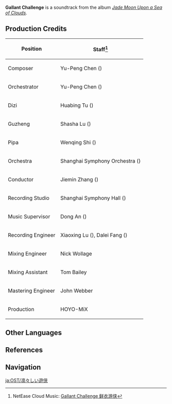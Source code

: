 {{Soundtrack Infobox
|title          =
|image          = Jade Moon Upon a Sea of Clouds.png
|album          = Jade Moon Upon a Sea of Clouds
|disc           = 3
|number         = 69
|featured       = GENSHIN CONCERT 2021 "Melodies of an Endless Journey" (CD)
|featured2      =
|featured3      =
|featured_disc  = A
|featured_disc2 =
|featured_disc3 =
|youtube_id     = keeqPGo-JZ4
|youtube_time   = 493
|spotify_id     = 4Pybod1toaD5z0s4XxS4Ff
|played_in      = Liyue Battle Theme
|during         = [[Liyue]] (Combat)
|domain         =
|previous       = Chasing the Torrents
|next           = 
}}
'''Gallant Challenge''' is a soundtrack from the album ''[[Jade Moon Upon a Sea of Clouds]]''.

==Production Credits==
{| class="wikitable" style="text-align:left; height:0.5em"
! Position
! Staff<ref>NetEase Cloud Music: [https://music.163.com/#/song?id=1492281430 Gallant Challenge 鲜衣游侠]</ref>
|-
! Composer
| Yu-Peng Chen ({{zh|陈致逸}})
|-
! Orchestrator
| Yu-Peng Chen ({{zh|陈致逸}})
|-
! Dizi
| Huabing Tu ({{zh|屠化冰}})
|-
! Guzheng
| Shasha Lu ({{zh|陆莎莎}})
|-
! Pipa
| Wenqing Shi ({{zh|施文卿}})
|-
! Orchestra
| Shanghai Symphony Orchestra ({{zh|上海交响乐团}})
|-
! Conductor
| Jiemin Zhang ({{zh|张洁敏}})
|-
! Recording Studio
| Shanghai Symphony Hall ({{zh|上海交响乐团音乐厅}})
|-
! Music Supervisor
| Dong An ({{zh|安栋}})
|-
! Recording Engineer
| Xiaoxing Lu ({{zh|陆晓幸}}), Dalei Fang ({{zh|房大磊}})
|-
! Mixing Engineer
| Nick Wollage
|-
! Mixing Assistant
| Tom Bailey
|-
! Mastering Engineer
| John Webber
|-
! Production
| HOYO-MiX
|}
<!--
==Trivia
-->
==Other Languages==
{{Other Languages
|en      = Gallant Challenge
|zhs     = 鲜衣游侠
|zhs_rm  = Xiānyī Yóuxiá
|zht     = 鮮衣遊俠
|zht_rm  = Xiānyī Yóuxiá
|zh_tl   = 
|ja      = 凛々しい遊侠
|ja_rm   = Ririshii Yuukyou
|ja_tl   = Gallant Chivalrous Person
|tr      = 
|tr_tl   = 
|it      = 
|it_tl   = 
}}

==References==
{{Reflist}}

==Navigation==
{{Soundtrack Navbox|Jade Moon Upon a Sea of Clouds}}

[[ja:OST/凛々しい遊侠]]